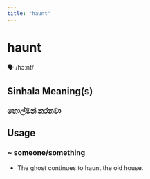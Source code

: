```yaml
---
title: "haunt"
---
```


# haunt

🗣️ /hɔːnt/

## Sinhala Meaning(s)

### හොල්මන් කරනවා

## Usage

### ~ someone/something

- The ghost continues to haunt the old house. 

